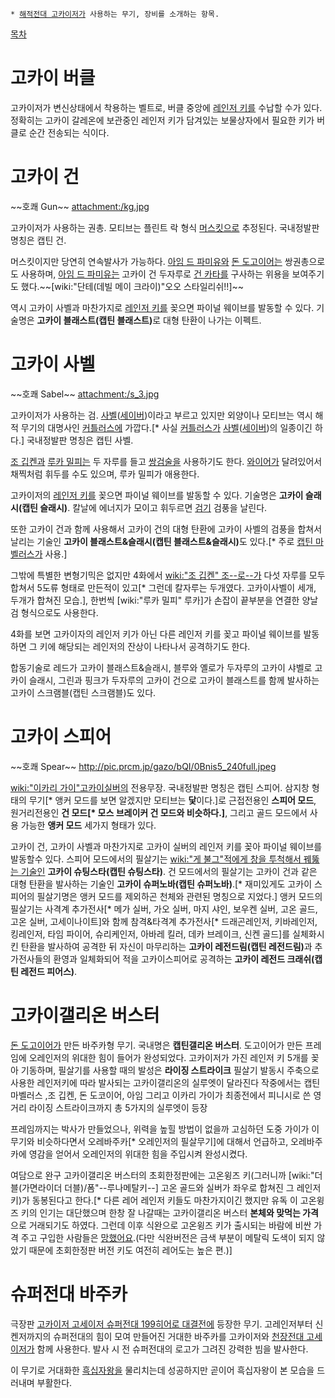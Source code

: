  * [[해적전대 고카이저]]가 사용하는 무기, 장비를 소개하는 항목.

[[목차]]
= 고카이 버클 =
고카이저가 변신상태에서 착용하는 벨트로, 버클 중앙에 [[레인저 키]]를 수납할 수가 있다. 정확히는 고카이 갈레온에 보관중인 레인저 키가 담겨있는 보물상자에서 필요한 키가 버클로 순간 전송되는 식이다.

= 고카이 건 =
~~호쾌 Gun~~
attachment:/kg.jpg

고카이저가 사용하는 권총. 모티브는 플린트 락 형식 [[머스킷]]으로 추정된다. 국내정발판 명칭은 캡틴 건.

머스킷이지만 당연히 연속발사가 가능하다. [[아임 드 파미유]]와 [[돈 도고이어]]는 쌍권총으로도 사용하며, [[아임 드 파미유]]는 고카이 건 두자루로 [[건 카타]]를 구사하는 위용을 보여주기도 했다.~~[wiki:"단테(데빌 메이 크라이)"오오 스타일리쉬!!]~~

역시 고카이 사벨과 마찬가지로 [[레인저 키]]를 꽂으면 파이널 웨이브를 발동할 수 있다. 기술명은 '''고카이 블래스트(캡틴 블래스트)'''로 대형 탄환이 나가는 이펙트.

= 고카이 사벨 =
~~호쾌 Sabel~~
attachment:/s_3.jpg

고카이저가 사용하는 검. [[사벨]]([[세이버]])이라고 부르고 있지만 외양이나 모티브는 역시 해적 무기의 대명사인 [[커틀러스]]에 가깝다.[* 사실 [[커틀러스]]가 [[사벨]]([[세이버]])의 일종이긴 하다.] 국내정발판 명칭은 캡틴 사벨.

[[조 깁켄]]과 [[루카 밀피]]는 두 자루를 들고 [[쌍검]]술을 사용하기도 한다. [[와이어]]가 달려있어서 채찍처럼 휘두를 수도 있으며, 루카 밀피가 애용한다. 

고카이저의 [[레인저 키]]를 꽂으면 파이널 웨이브를 발동할 수 있다. 기술명은 '''고카이 슬래시(캡틴 슬래시)'''. 칼날에 에너지가 모이고 휘두르면 [[검기]] 검풍을 날린다. 

또한 고카이 건과 함께 사용해서 고카이 건의 대형 탄환에 고카이 사벨의 검풍을 합쳐서 날리는 기술인 '''고카이 블래스트&슬래시(캡틴 블래스트&슬래시)'''도 있다.[* 주로 [[캡틴 마벨러스]]가 사용.]

그밖에 특별한 변형기믹은 없지만 4화에서 [[wiki:"조 깁켄" 조--로--]]가 다섯 자루를 모두 합쳐서 5도류 형태로 만든적이 있고[* 그런데 칼자루는 두개였다. 고카이사벨이 세개, 두개가 합쳐진 모습.], 한번씩 [wiki:"루카 밀피" 루카]가 손잡이 끝부분을 연결한 양날검 형식으로도 사용한다.

4화를 보면 고카이자의 레인저 키가 아닌 다른 레인저 키를 꽂고 파이널 웨이브를 발동하면 그 키에 해당되는 레인저의 잔상이 나타나서 공격하기도 한다.

합동기술로 레드가 고카이 블래스트&슬래시, 블루와 옐로가 두자루의 고카이 샤벨로 고카이 슬래시, 그린과 핑크가 두자루의 고카이 건으로 고카이 블래스트를 함께 발사하는 고카이 스크램블(캡틴 스크램블)도 있다.

= 고카이 스피어 =
~~호쾌 Spear~~
http://pic.prcm.jp/gazo/bQI/0Bnis5_240full.jpeg

[[wiki:"이카리 가이"고카이실버]]의 전용무장. 국내정발판 명칭은 캡틴 스피어.
삼지창 형태의 무기[* 앵커 모드를 보면 알겠지만 모티브는 '''닻'''이다.]로 근접전용인 '''스피어 모드''', 원거리전용인 '''건 모드[* 모스 브레이커 건 모드와 비슷하다.]''', 그리고 골드 모드에서 사용 가능한 '''앵커 모드''' 세가지 형태가 있다.

고카이 건, 고카이 사벨과 마찬가지로 고카이 실버의 레인저 키를 꽂아 파이널 웨이브를 발동할수 있다. 스피어 모드에서의 필살기는 [[wiki:"게 불그"적에게 창을 투척해서 꿰뚫는 기술]]인 '''고카이 슈팅스타(캡틴 슈팅스타)'''. 건 모드에서의 필살기는 고카이 건과 같은 대형 탄환을 발사하는 기술인 '''고카이 슈퍼노바(캡틴 슈퍼노바)'''.[* 재미있게도 고카이 스피어의 필살기명은 앵커 모드를 제외하곤 천체와 관련된 명칭으로 지었다.] 앵커 모드의 필살기는 사격계 추가전사[* 메가 실버, 가오 실버, 마지 샤인, 보우켄 실버, 고온 골드, 고온 실버, 고세이나이트]와 함께 참격&타격계 추가전사[* 드래곤레인저, 키바레인저, 킹레인저, 타임 파이어, 슈리케인저, 아바레 킬러, 데카 브레이크, 신켄 골드]를 실체화시킨 탄환을 발사하여 공격한 뒤 자신이 마무리하는 '''고카이 레전드림(캡틴 레전드림)'''과 추가전사들의 환영과 일체화되어 적을 고카이스피어로 공격하는 '''고카이 레전드 크래쉬(캡틴 레전드 피어스)'''.

= 고카이갤리온 버스터 =
[[돈 도고이어]]가 만든 바주카형 무기. 국내명은 '''캡틴갤리온 버스터'''. 
도고이어가 만든 프레임에 오레인저의 위대한 힘이 들어가 완성되었다. 고카이저가 가진 레인저 키 5개를 꽂아 기동하며, 필살기를 사용할 때의 발성은 '''라이징 스트라이크''' 필살기 발동시 주축으로 사용한 레인저키에 따라 발사되는 고카이갤리온의 실루엣이 달라진다 작중에서는 캡틴 마벨러스 ,조 깁켄, 돈 도코이어, 아임 그리고 이카리 가이가 최종전에서 피니시로 쓴 영거리 라이징 스트라이크까지 총 5가지의 실루엣이 등장

프레임까지는 박사가 만들었으나, 위력을 높힐 방법이 없을까 고심하던 도중 가이가 이 무기와 비슷하다면서 오레바주카[* 오레인저의 필살무기]에 대해서 언급하고, 오레바주카에 영감을 얻어서 오레인저의 위대한 힘을 주입시켜 완성시켰다.

여담으로 완구 고카이갤리온 버스터의 초회한정판에는 고온윙즈 키(그러니까 [wiki:"더블(가면라이더 더블)/폼"--루나메탈키--] 고온 골드와 실버가 좌우로 합쳐진 그 레인저 키)가 동봉된다고 한다.[* 다른 레어 레인저 키들도 마찬가지이긴 했지만 유독 이 고온윙즈 키의 인기는 대단했으며 한창 잘 나갈때는 고카이갤리온 버스터 '''본체와 맞먹는 가격'''으로 거래되기도 하였다. 그런데 이후 식완으로 고온윙즈 키가 출시되는 바람에 비싼 가격 주고 구입한 사람들은 [[망했어요]].(다만 식완버전은 금색 부분이 메탈릭 도색이 되지 않았기 때문에 초회한정판 버전 키도 여전히 레어도는 높은 편.)]

= 슈퍼전대 바주카 =
극장판 [[고카이저 고세이저 슈퍼전대 199히어로 대결전]]에 등장한 무기.
고레인저부터 신켄저까지의 슈퍼전대의 힘이 모여 만들어진 거대한 바주카를 고카이저와 [[천장전대 고세이저]]가 함께 사용한다. 발사 시 전 슈퍼전대의 로고가 그려진 강력한 빔을 발사한다.

이 무기로 거대화한 [[흑십자왕]]을 물리치는데 성공하지만 곧이어 흑십자왕이 본 모습을 드러내며 부활한다.
